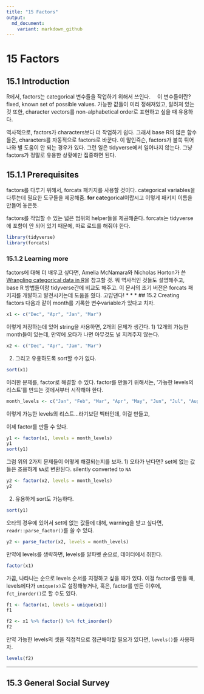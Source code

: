 ```yaml
---
title: "15 Factors"
output:
  md_document:
    variant: markdown_github
---
```


# 15 Factors

## 15.1 Introduction
R에서, factors는 categorical 변수들을 작업하기 위해서 쓰인다. 
&emsp;이 변수들이란? fixed, known set of possible values. 
	가능한 값들이 미리 정해져있고, 알려져 있는 것
또한, character vectors를 non-alphabetical order로 표현하고 싶을 때 유용하다. 

역사적으로, factors가 characters보다 더 작업하기 쉽다. 
그래서 base R의 많은 함수들은, characters를 자동적으로 factors로 바꾼다.
	이 말인즉슨, factors가 불쑥 튀어나와 별 도움이 안 되는 경우가 있다.
그런 일은 tidyverse에서 일어나지 않는다. 그냥 factors가 정말로 유용한 상황에만 집중하면 된다.

## 15.1.1 Prerequisites
factors를 다루기 위해서, forcats 패키지를 사용할 것이다.
	categorical variables을 다루는데 필요한 도구들을 제공해줌.
**for cat**egorical이랍시고 이렇게 패키지 이름을 만들어 놓은듯.

factors를 작업할 수 있는 넓은 범위의 helper들을 제공해준다.
forcats는 tidyverse에 포함이 안 되어 있기 때문에, 따로 로드를 해줘야 한다.

```r
library(tidyverse)
library(forcats)
```

### 15.1.2 Learning more
factors에 대해 더 배우고 싶다면, Amelia McNamara와 Nicholas Horton가 쓴 [Wrangling categorical data in R](https://peerj.com/preprints/3163/)을 참고할 것.
뭐 역사적인 것들도 설명해주고, base R 방법들이랑 tidyverse간에 비교도 해주고.
이 문서의 초기 버전은 forcats 패키지를 개발하고 발전시키는데 도움을 줬다. 고맙댄다!
* * *
## 15.2 Creating factors
다음과 같이 month를 기록한 변수variable가 있다고 치자.
```r
x1 <- c("Dec", "Apr", "Jan", "Mar")
```
이렇게 저장하는데 있어 string을 사용하면, 2개의 문제가 생긴다.
  1) 12개의 가능한 month들이 있는데, 만약에 오타가 나면 아무것도 널 지켜주지 않는다.
```r
x2 <- c("Dec", "Apr", "Jam", "Mar")
```
  2) 그리고 유용하도록 sort할 수가 없다.
```r
sort(x1)
```

이러한 문제를, factor로 해결할 수 있다.
factor를 만들기 위해서는, '가능한 levels의 리스트'를 만드는 것에서부터 시작해야 한다.
```r
month_levels <- c("Jan", "Feb", "Mar", "Apr", "May", "Jun", "Jul", "Aug", "Sep", "Oct", "Nov", "Dec")
```

이렇게 가능한 levels의 리스트...라기보단 벡터인데, 이걸 만들고,

이제 factor를 만들 수 있다.
```r
y1 <- factor(x1, levels = month_levels)
y1
sort(y1)
```

그럼 위의 2가지 문제들이 어떻게 해결되는지를 보자.
  1) 오타가 난다면?
  set에 없는 값들은 조용하게 `NA`로 변환된다. silently converted to `NA`
```r
y2 <- factor(x2, levels = month_levels)
y2
```

  2) 유용하게 sort도 가능하다.
```r
sort(y1)
```

오타의 경우에 있어서 set에 없는 값들에 대해, warning을 받고 싶다면, `readr::parse_factor()`를 쓸 수 있다.
```r
y2 <- parse_factor(x2, levels = month_levels)
```
만약에 levels를 생략하면, levels를 알파벳 순으로, 데이터에서 취한다.
```r
factor(x1)
```

가끔, 나타나는 순으로 levels 순서를 지정하고 싶을 때가 있다.
이걸 factor를 만들 때, levels에다가 `unique(x)`로 설정해놓거나, 혹은,
	factor를 만든 이후에, `fct_inorder()`로 할 수도 있다.

```r
f1 <- factor(x1, levels = unique(x1))
f1

f2 <- x1 %>% factor() %>% fct_inorder()
f2
```

만약 가능한 levels의 셋을 직접적으로 접근해야할 필요가 있다면, `levels()`를 사용하자.
```r
levels(f2)
```

_ _ _ 
## 15.3 General Social Survey




















